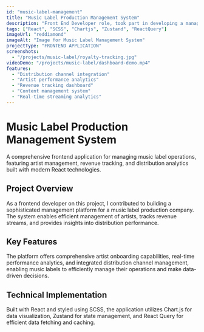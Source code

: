 ```yaml
---
id: "music-label-management"
title: "Music Label Production Management System"
description: "Front End Developer role, took part in developing a management system for a music label production company."
tags: ["React", "SCSS", "Chartjs", "Zustand", "ReactQuery"]
imageUrl: "reddiamond"
imageAlt: "Image for Music Label Management System"
projectType: "FRONTEND APPLICATION"
screenshots:
  - "/projects/music-label/royalty-tracking.jpg"
videoDemo: "/projects/music-label/dashboard-demo.mp4"
features:
  - "Distribution channel integration"
  - "Artist performance analytics"
  - "Revenue tracking dashboard"
  - "Content management system"
  - "Real-time streaming analytics"
---
```


# Music Label Production Management System

A comprehensive frontend application for managing music label operations, featuring artist management, revenue tracking, and distribution analytics built with modern React technologies.

## Project Overview

As a frontend developer on this project, I contributed to building a sophisticated management platform for a music label production company. The system enables efficient management of artists, tracks revenue streams, and provides insights into distribution performance.

## Key Features

The platform offers comprehensive artist onboarding capabilities, real-time performance analytics, and integrated distribution channel management, enabling music labels to efficiently manage their operations and make data-driven decisions.

## Technical Implementation

Built with React and styled using SCSS, the application utilizes Chart.js for data visualization, Zustand for state management, and React Query for efficient data fetching and caching.
